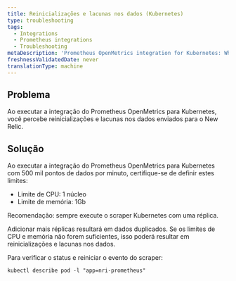 ```yaml
---
title: Reinicializações e lacunas nos dados (Kubernetes)
type: troubleshooting
tags:
  - Integrations
  - Prometheus integrations
  - Troubleshooting
metaDescription: 'Prometheus OpenMetrics integration for Kubernetes: What to do if you see restarts and gaps in data sent to New Relic.'
freshnessValidatedDate: never
translationType: machine
---
```


## Problema

Ao executar a integração do Prometheus OpenMetrics para Kubernetes, você percebe reinicializações e lacunas nos dados enviados para o New Relic.

## Solução

Ao executar a integração do Prometheus OpenMetrics para Kubernetes com 500 mil pontos de dados por minuto, certifique-se de definir estes limites:

* Limite de CPU: 1 núcleo
* Limite de memória: 1Gb

Recomendação: sempre execute o scraper Kubernetes com uma réplica.

Adicionar mais réplicas resultará em dados duplicados. Se os limites de CPU e memória não forem suficientes, isso poderá resultar em reinicializações e lacunas nos dados.

Para verificar o status e reiniciar o evento do scraper:

```
kubectl describe pod -l "app=nri-prometheus"
```

